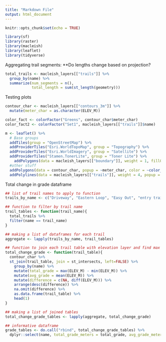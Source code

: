```yaml
---
title: "Markdown File"
output: html_document
---
```


```r
knitr::opts_chunk$set(echo = TRUE)
```

```r
library(sf)
library(raster)
library(macleish)
library(leaflet)
library(tidyverse)
```


Aggregating trail segments: **Do lengths change based on projection?
```r
total_trails <- macleish_layers[["trails"]] %>%
  group_by(name) %>%
  summarize(num_segments = n(), 
            total_length = sum(st_length(geometry)))
```


Testing plots
```r

contour_char <- macleish_layers[["contours_3m"]] %>%
  mutate(meter_char = as.character(ELEV_M))

color_fact <- colorFactor("Greens", contour_char$meter_char)
color_fact2 <- colorFactor("Set1", macleish_layers[["trails"]]$name)

m <- leaflet() %>%
  # Base groups
  addTiles(group = "OpenStreetMap") %>%
  addProviderTiles("Esri.WorldTopoMap", group = "Topography") %>%
  addProviderTiles("Esri.WorldImagery", group = "Satellite") %>%
  addProviderTiles("Stamen.TonerLite", group = "Toner Lite") %>%
    addPolygons(data = macleish_layers[["boundary"]], weight = 1, fillOpacity = 0.01, group = "Boundaries") %>%
  #other stuff
  addPolygons(data = contour_char, popup = ~meter_char, color = ~color_fact(meter_char), weight = .5) %>%
  addPolylines(data = macleish_layers[["trails"]], weight = 4, popup = ~name, color = ~color_fact2(name))

```

Total change in grade dataframe

```r
## list of trail names to apply to function
trails_by_name <- c("Driveway", "Eastern Loop", "Easy Out", "entry trail", "Poplar Hill Road", "Porcupine Trail", "Snowmobile Trail", "Vernal Pool Loop", "Western Loop")

## function to filter by trail name
trail_tables <- function(trail_name){
  total_trails %>%
  filter(name == trail_name)
}

## making a list of dataframes for each trail  
aggregate <- lapply(trails_by_name, trail_tables)

## function to join each trail table with elevation layer and find max grade, average grade, 
total_change_grade <- function(trail_table){  
  contour_char %>%
  st_join(trail_table, join = st_intersects, left=FALSE) %>%
    group_by(name) %>%
    mutate(total_grade = max(ELEV_M) - min(ELEV_M)) %>%
    mutate(avg_grade = mean(ELEV_M)) %>%
    mutate(difference = c(NA, diff(ELEV_M))) %>%
    arrange(desc(difference)) %>%
    na.omit(difference) %>%
    as.data.frame(trail_table) %>%
    head(1)
}

## making a list of joined tables
total_change_grade_tables <- lapply(aggregate, total_change_grade)

## informative dataframe
grade_tables <- do.call("rbind", total_change_grade_tables) %>%
  dplyr::select(name, total_grade_meters = total_grade, avg_grade_meters = avg_grade, total_length, max_change_grade = difference)


```

